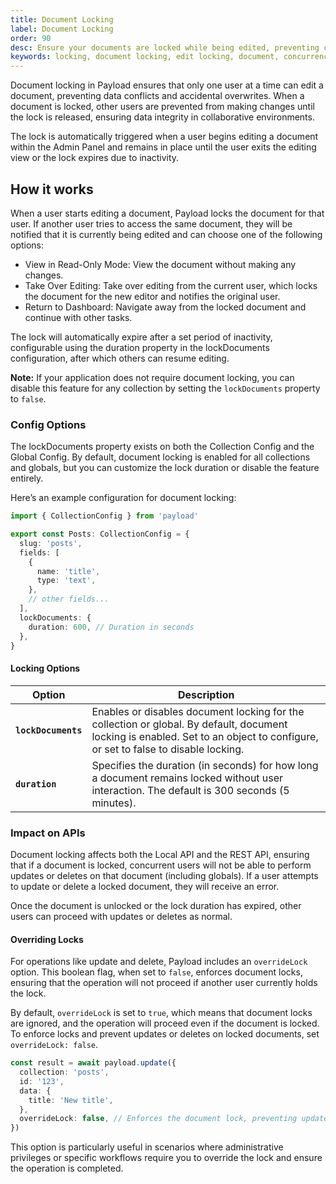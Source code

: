 ```yaml
---
title: Document Locking
label: Document Locking
order: 90
desc: Ensure your documents are locked while being edited, preventing concurrent edits from multiple users and preserving data integrity.
keywords: locking, document locking, edit locking, document, concurrency, Payload, headless, Content Management System, cms, javascript, react, node, nextjs
---
```


Document locking in Payload ensures that only one user at a time can edit a document, preventing data conflicts and accidental overwrites. When a document is locked, other users are prevented from making changes until the lock is released, ensuring data integrity in collaborative environments.

The lock is automatically triggered when a user begins editing a document within the Admin Panel and remains in place until the user exits the editing view or the lock expires due to inactivity.

## How it works

When a user starts editing a document, Payload locks the document for that user. If another user tries to access the same document, they will be notified that it is currently being edited and can choose one of the following options:

- View in Read-Only Mode: View the document without making any changes.
- Take Over Editing: Take over editing from the current user, which locks the document for the new editor and notifies the original user.
- Return to Dashboard: Navigate away from the locked document and continue with other tasks.

The lock will automatically expire after a set period of inactivity, configurable using the duration property in the lockDocuments configuration, after which others can resume editing.

<Banner type="info"> <strong>Note:</strong> If your application does not require document locking, you can disable this feature for any collection by setting the <code>lockDocuments</code> property to <code>false</code>. </Banner>

### Config Options

The lockDocuments property exists on both the Collection Config and the Global Config. By default, document locking is enabled for all collections and globals, but you can customize the lock duration or disable the feature entirely.

Here’s an example configuration for document locking:

```ts
import { CollectionConfig } from 'payload'

export const Posts: CollectionConfig = {
  slug: 'posts',
  fields: [
    {
      name: 'title',
      type: 'text',
    },
    // other fields...
  ],
  lockDocuments: {
    duration: 600, // Duration in seconds
  },
}
```

#### Locking Options

| Option              | Description                                                                                                                                                                    |
| ------------------- | ------------------------------------------------------------------------------------------------------------------------------------------------------------------------------ |
| **`lockDocuments`** | Enables or disables document locking for the collection or global. By default, document locking is enabled. Set to an object to configure, or set to false to disable locking. |
| **`duration`**      | Specifies the duration (in seconds) for how long a document remains locked without user interaction. The default is 300 seconds (5 minutes).                                   |

### Impact on APIs

Document locking affects both the Local API and the REST API, ensuring that if a document is locked, concurrent users will not be able to perform updates or deletes on that document (including globals). If a user attempts to update or delete a locked document, they will receive an error.

Once the document is unlocked or the lock duration has expired, other users can proceed with updates or deletes as normal.

#### Overriding Locks

For operations like update and delete, Payload includes an `overrideLock` option. This boolean flag, when set to `false`, enforces document locks, ensuring that the operation will not proceed if another user currently holds the lock.

By default, `overrideLock` is set to `true`, which means that document locks are ignored, and the operation will proceed even if the document is locked. To enforce locks and prevent updates or deletes on locked documents, set `overrideLock: false`.

```ts
const result = await payload.update({
  collection: 'posts',
  id: '123',
  data: {
    title: 'New title',
  },
  overrideLock: false, // Enforces the document lock, preventing updates if the document is locked
})
```

This option is particularly useful in scenarios where administrative privileges or specific workflows require you to override the lock and ensure the operation is completed.
